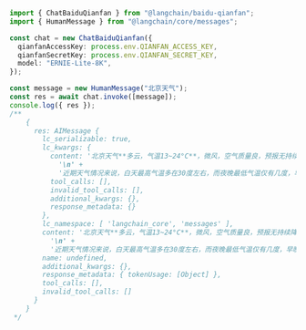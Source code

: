 ```typescript
import { ChatBaiduQianfan } from "@langchain/baidu-qianfan";
import { HumanMessage } from "@langchain/core/messages";

const chat = new ChatBaiduQianfan({
  qianfanAccessKey: process.env.QIANFAN_ACCESS_KEY,
  qianfanSecretKey: process.env.QIANFAN_SECRET_KEY,
  model: "ERNIE-Lite-8K",
});

const message = new HumanMessage("北京天气");
const res = await chat.invoke([message]);
console.log({ res });
/**
    {
      res: AIMessage {
        lc_serializable: true,
        lc_kwargs: {
          content: '北京天气**多云，气温13~24°C**，微风，空气质量良，预报无持续降水^[2]^。\n' +
            '\n' +
            '近期天气情况来说，白天最高气温多在30度左右，而夜晚最低气温仅有几度，早晚较凉，需要做好保暖，昼夜温差较大。由于现在正处于雨水节气，此时天气阴沉、多变，时而下起冰雹，时而下起大雨，天色昏暗。冰雹时间不会持续太长，通常都是下冰雹一小段时间后就会停止，天气就会逐渐恢复晴好^[1]^。',
          tool_calls: [],
          invalid_tool_calls: [],
          additional_kwargs: {},
          response_metadata: {}
        },
        lc_namespace: [ 'langchain_core', 'messages' ],
        content: '北京天气**多云，气温13~24°C**，微风，空气质量良，预报无持续降水^[2]^。\n' +
          '\n' +
          '近期天气情况来说，白天最高气温多在30度左右，而夜晚最低气温仅有几度，早晚较凉，需要做好保暖，昼夜温差较大。由于现在正处于雨水节气，此时天气阴沉、多变，时而下起冰雹，时而下起大雨，天色昏暗。冰雹时间不会持续太长，通常都是下冰雹一小段时间后就会停止，天气就会逐渐恢复晴好^[1]^。',
        name: undefined,
        additional_kwargs: {},
        response_metadata: { tokenUsage: [Object] },
        tool_calls: [],
        invalid_tool_calls: []
      }
    }
 */
```